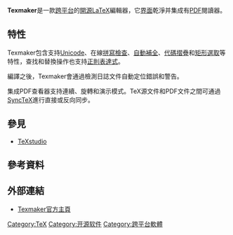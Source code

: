 {{NoteTA|G1=IT|G2=FL}}
{{Infobox software
| name                   = Texmaker
| logo                   = [[File:Texmaker_Logo.png|96px]]
| screenshot             = [[File:Texmakertop.png|300px]]
| caption                = Texmaker截圖
| author                 = Pascal Brachet
| developer              = 
| released               = {{Start date and age|2003|05|29|df=yes}}<ref>[http://freecode.com/projects/qtexmaker/releases List of all Texmaker releases] on [[Freecode|Freecode]]</ref>
| latest release version = 5.0.3<ref>[http://www.xm1math.net/texmaker/log.html Texmaker changelog]</ref>
| latest release date    = {{Start date and age|2018|11|01|df=yes}}
| latest preview version = 
| latest preview date    =
| frequently updated     =
| programming language   = [[C++|C++]]、[[Qt|Qt]]
| operating system       = [[類Unix|類Unix]], [[Windows|Windows]], [[Mac_OS|Mac OS]]
| platform               = 
| size                   = 
| language               = 巴西葡萄牙语，中文（简体），中文（繁体），捷克语，荷兰语，法语，加利西亚语，德语，希腊语，匈牙利语，意大利语，北萨米语，波斯语，波兰语，葡萄牙语，俄语，塞尔维亚语，西班牙语
| language count         = 18
| language footnote      = 
| status                 = 活躍
| genre                  = [[TeX編輯器|TeX編輯器]] 
| license                = [[GNU通用公眾授權條款|GNU通用公眾授權條款]]
| website                = {{URL|http://www.xm1math.net/texmaker/}}
}}

'''Texmaker'''是一款[[跨平台|跨平台]]的[[開源|開源]][[LaTeX|LaTeX]]編輯器，它[[界面|界面]]乾淨并集成有[[PDF|PDF]]閱讀器。

==特性==
Texmaker包含支持[[Unicode|Unicode]]、在線[[拼寫檢查|拼寫檢查]]、[[自動補全|自動補全]]、[[代碼摺疊|代碼摺疊]]和[[矩形選取|矩形選取]]等特性，查找和替換操作也支持[[正則表達式|正則表達式]]。

編譯之後，Texmaker會通過檢測日誌文件自動定位錯誤和警告。

集成PDF查看器支持連續、旋轉和演示模式。TeX源文件和PDF文件之間可通過[[SyncTeX|SyncTeX]]進行直接或反向同步。

== 參見 ==
* [[TeXstudio|TeXstudio]]

== 參考資料 ==
{{reflist}}

== 外部連結 ==
*[http://www.xm1math.net/texmaker/ Texmaker官方主頁]{{Wayback|url=http://www.xm1math.net/texmaker/ |date=20131031121712 }}

{{TeX編輯器}}

[[Category:TeX|Category:TeX]]
[[Category:开源软件|Category:开源软件]]
[[Category:跨平台軟體|Category:跨平台軟體]]